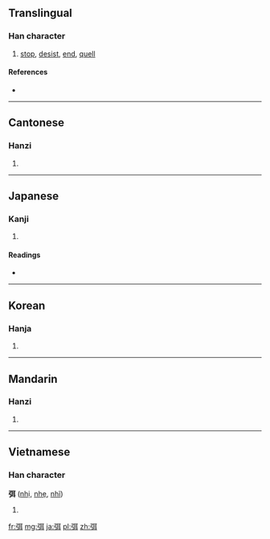 ==Translingual==

===Han character===
{{Han char|rn=57|rad=弓|as=06|sn=9|four=1124<sub>0</sub>|canj=弓尸十 (NSJ)|ids=⿰[[弓]][[耳]]}}

# [[stop]], [[desist]], [[end]], [[quell]]

====References====
* {{Han ref|kx=0358.070|dkj=09768|hdz=20995.030|uh=5F2D|ud=24365|bh=ABDA|bd=43994}}

----

==Cantonese==

===Hanzi===
{{yue-hanzi|jyut=[[mai5]], [[mei5]]|y=mai5, mei5}}

# {{defn|lang=yue|sort=弓06}}

----

==Japanese==

===Kanji===
{{ja-kanji|grade=|rs=弓06}}

# {{defn|lang=ja|sort=弓06}}

====Readings====
* {{ja-readings|on=[[び]] (bi), [[み]] (mi)|kun=[[ゆはず]] (yuhazu)}}

----

==Korean==

===Hanja===
{{ko-hanja|hangeul=미|eumhun=|rv=mi|mr=mi|y=mi}}

# {{defn|lang=ko|sort=弓06}}

----

==Mandarin==

===Hanzi===
{{cmn-hanzi|pin=[[mǐ]] ([[mi3]])|wg=mi<sup>3</sup>}}

# {{defn|lang=cmn|sort=弓06}}

----

==Vietnamese==

===Han character===
'''弭''' ([[nhị]], [[nhẹ]], [[nhĩ]])

# {{defn|lang=vi}}

[[fr:弭]]
[[mg:弭]]
[[ja:弭]]
[[pl:弭]]
[[zh:弭]]